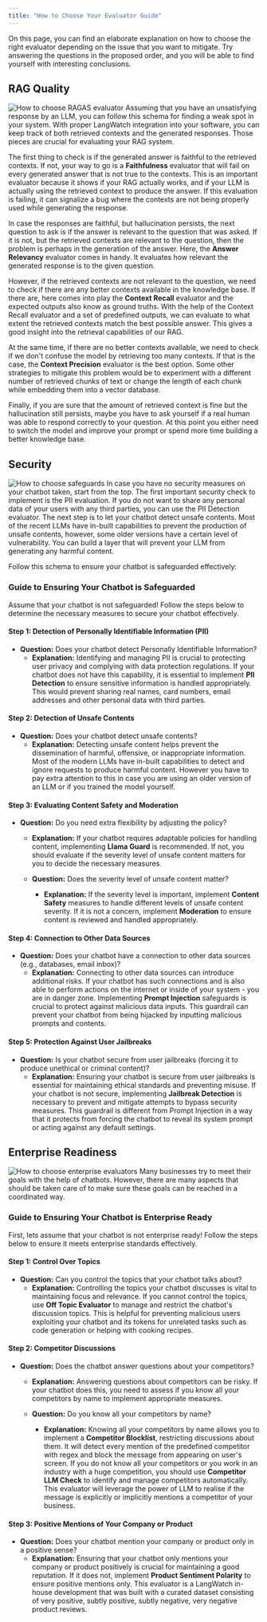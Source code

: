 ```yaml
---
title: "How to Choose Your Evaluator Guide"
---
```

On this page, you can find an elaborate explanation on how to choose the right evaluator depending on the issue that you want to mitigate. Try answering the questions in the proposed order, and you will be able to find yourself with interesting conclusions.

## RAG Quality
![How to choose RAGAS evaluator](/images/how-to-choose-ragas.png)
Assuming that you have an unsatisfying response by an LLM, you can follow this schema for finding a weak spot in your system. With proper LangWatch integration into your software, you can keep track of both retrieved contexts and the generated responses. Those pieces are crucial for evaluating your RAG system.

The first thing to check is if the generated answer is faithful to the retrieved contexts. If not, your way to go is a **Faithfulness** evaluator that will fail on every generated answer that is not true to the contexts. This is an important evaluator because it shows if your RAG actually works, and if your LLM is actually using the retrieved context to produce the answer. If this evaluation is failing, it can signalize a bug where the contexts are not being properly used while generating the response.

In case the responses are faithful, but hallucination persists, the next question to ask is if the answer is relevant to the question that was asked. If it is not, but the retrieved contexts are relevant to the question, then the problem is perhaps in the generation of the answer. Here, the **Answer Relevancy** evaluator comes in handy. It evaluates how relevant the generated response is to the given question.

However, if the retrieved contexts are not relevant to the question, we need to check if there are any better contexts available in the knowledge base. If there are, here comes into play the **Context Recall** evaluator and the expected outputs also know as ground truths. With the help of the Context Recall evaluator and a set of predefined outputs, we can evaluate to what extent the retrieved contexts match the best possible answer. This gives a good insight into the retrieval capabilities of our RAG.

At the same time, if there are no better contexts available, we need to check if we don't confuse the model by retrieving too many contexts. If that is the case, the **Context Precision** evaluator is the best option. Some other strategies to mitigate this problem would be to experiment with a different number of retrieved chunks of text or change the length of each chunk while embedding them into a vector database.

Finally, if you are sure that the amount of retrieved context is fine but the hallucination still persists, maybe you have to ask yourself if a real human was able to respond correctly to your question. At this point you either need to switch the model and improve your prompt or spend more time building a better knowledge base.

## Security
![How to choose safeguards](/images/how-to-choose-safeguards.jpg)
In case you have no security measures on your chatbot taken, start from the top. 
The first important security check to implement is the PII evaluation. 
If you do not want to share any personal data of your users with any third parties, you can use the PII Detection evaluator. 
The next step is to let your chatbot detect unsafe contents. 
Most of the recent LLMs have in-built capabilities to prevent the production of unsafe contents, however, some older versions have a certain level of vulnerability. 
You can build a layer that will prevent your LLM from generating any harmful content.

Follow this schema to ensure your chatbot is safeguarded effectively:

### Guide to Ensuring Your Chatbot is Safeguarded

Assume that your chatbot is not safeguarded! Follow the steps below to determine the necessary measures to secure your chatbot effectively.

#### Step 1: Detection of Personally Identifiable Information (PII)
- **Question:** Does your chatbot detect Personally Identifiable Information?
  - **Explanation:** Identifying and managing PII is crucial to protecting user privacy and complying with data protection regulations. 
  If your chatbot does not have this capability, it is essential to implement **PII Detection** to ensure sensitive information is handled appropriately. This would prevent sharing real names, card numbers, email addresses and other personal data with third parties.

#### Step 2: Detection of Unsafe Contents
- **Question:** Does your chatbot detect unsafe contents?
  - **Explanation:** Detecting unsafe content helps prevent the dissemination of harmful, offensive, or inappropriate information. Most of the modern LLMs have in-built capabilities to detect and ignore requests to produce harmful content. However you have to pay extra attention to this in case you are using an older version of an LLM or if you trained the model yourself.

#### Step 3: Evaluating Content Safety and Moderation
- **Question:** Do you need extra flexibility by adjusting the policy?
  - **Explanation:** If your chatbot requires adaptable policies for handling content, implementing **Llama Guard** is recommended. If not, you should evaluate if the severity level of unsafe content matters for you to decide the necessary measures.

  - **Question:** Does the severity level of unsafe content matter?
    - **Explanation:** If the severity level is important, implement **Content Safety** measures to handle different levels of unsafe content severity. If it is not a concern, implement **Moderation** to ensure content is reviewed and handled appropriately.

#### Step 4: Connection to Other Data Sources
- **Question:** Does your chatbot have a connection to other data sources (e.g., databases, email inbox)?
  - **Explanation:** Connecting to other data sources can introduce additional risks. If your chatbot has such connections and is also able to perform actions on the internet or inside of your system - you are in danger zone. Implementing **Prompt Injection** safeguards is crucial to protect against malicious data inputs. 
  This guardrail can prevent your chatbot from being hijacked by inputting malicious prompts and contents.

#### Step 5: Protection Against User Jailbreaks
- **Question:** Is your chatbot secure from user jailbreaks (forcing it to produce unethical or criminal content)?
  - **Explanation:** Ensuring your chatbot is secure from user jailbreaks is essential for maintaining ethical standards and preventing misuse. If your chatbot is not secure, implementing **Jailbreak Detection** is necessary to prevent and mitigate attempts to bypass security measures. This guardrail is different from Prompt Injection in a way that it protects from forcing the chatbot to reveal its system prompt or acting against any default settings. 


## Enterprise Readiness
![How to choose enterprise evaluators](/images/how-to-choose-enterprise.jpg)
Many businesses try to meet their goals with the help of chatbots. However, there are many aspects that should be taken care of to make sure these goals can be reached in a coordinated way.

### Guide to Ensuring Your Chatbot is Enterprise Ready

First, lets assume that your chatbot is not enterprise ready! Follow the steps below to ensure it meets enterprise standards effectively.

#### Step 1: Control Over Topics
- **Question:** Can you control the topics that your chatbot talks about?
  - **Explanation:** Controlling the topics your chatbot discusses is vital to maintaining focus and relevance. 
  If you cannot control the topics, use **Off Topic Evaluator** to manage and restrict the chatbot's discussion topics. 
  This is helpful for preventing malicious users exploiting your chatbot and its tokens for unrelated tasks such as code generation or helping with cooking recipes.

#### Step 2: Competitor Discussions
- **Question:** Does the chatbot answer questions about your competitors?
  - **Explanation:** Answering questions about competitors can be risky. 
  If your chatbot does this, you need to assess if you know all your competitors by name to implement appropriate measures. 


  - **Question:** Do you know all your competitors by name?
    - **Explanation:** Knowing all your competitors by name allows you to implement a **Competitor Blocklist**, restricting discussions about them. It will detect every mention of the predefined competitor with regex and block the message from appearing on user's screen. 
    If you do not know all your competitors or you work in an industry with a huge competition, you should use **Competitor LLM Check** to identify and manage competitors automatically. This evaluator will leverage the power of LLM to realise if the message is explicitly or implicitly mentions a competitor of your business.

#### Step 3: Positive Mentions of Your Company or Product
- **Question:** Does your chatbot mention your company or product only in a positive sense?
  - **Explanation:** Ensuring that your chatbot only mentions your company or product positively is crucial for maintaining a good reputation. If it does not, implement **Product Sentiment Polarity** to ensure positive mentions only. This evaluator is a LangWatch in-house development that was built with a curated dataset consisting of very positive, subtly positive, subtly negative, very negative product reviews. 

